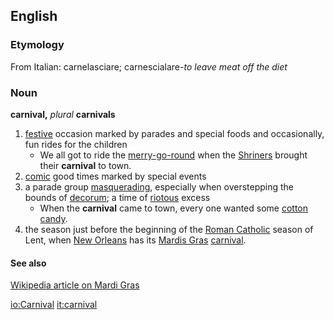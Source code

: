 ==English==
=== Etymology ===
From Italian: carnelasciare; carnescialare-''to leave meat off the diet''
{{Wikipedia}}
=== Noun ===
'''carnival,''' ''plural'' '''carnivals'''
# [[festive]] occasion marked by parades and special foods and occasionally, fun rides for the children
#* We all got to ride the [[merry-go-round]] when the [[:w:Shriners|Shriners]] brought their '''carnival''' to town.
# [[comic]] good times marked by special events
# a parade group [[masquerading]], especially when overstepping the bounds of [[decorum]]; a time of [[riotous]] excess
#* When the '''carnival''' came to town, every one wanted some [[cotton candy]].  
# the season just before the beginning of the [[:w:Roman Catholic|Roman Catholic]] season of Lent, when [[:w:New Orleans|New Orleans]] has its [[Mardis Gras]] [[carnival]].
==== See also ====
[[:w:Mardi Gras|Wikipedia article on Mardi Gras]]

[[io:Carnival]]
[[it:carnival]]